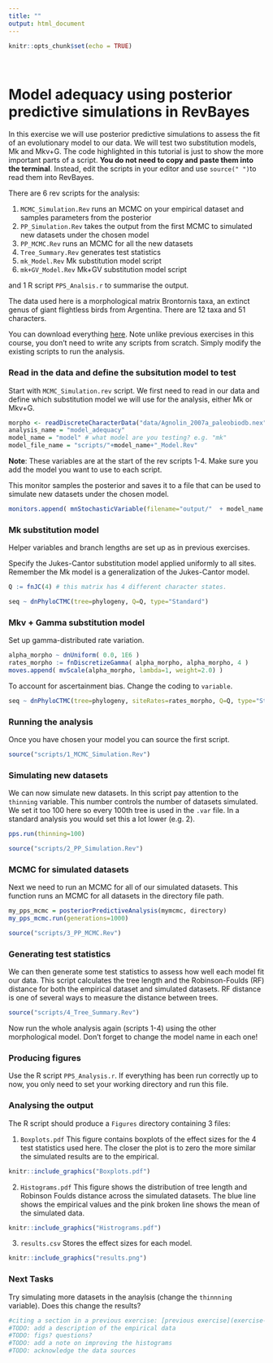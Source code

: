 ```yaml
---
title: ""
output: html_document
---
```


```r
knitr::opts_chunk$set(echo = TRUE)
```

\

# Model adequacy using posterior predictive simulations in RevBayes

In this exercise we will use posterior predictive simulations to assess the fit of an evolutionary model to our data. We will test two substitution models, Mk and Mkv+G.
The code highlighted in this tutorial is just to show the more important parts of a script. **You do not need to copy and paste them into the terminal**. Instead, edit the scripts in your editor and use `source(" ")`to read them into RevBayes.

There are 6 rev scripts for the analysis:
 
1. `MCMC_Simulation.Rev` runs an MCMC on your empirical dataset and samples parameters from the posterior
2. `PP_Simulation.Rev` takes the output from the first MCMC to simulated new datasets under the chosen model
3. `PP_MCMC.Rev` runs an MCMC for all the new datasets
4. `Tree_Summary.Rev` generates test statistics
5. `mk_Model.Rev` Mk substitution model script
6. `mk+GV_Model.Rev` Mk+GV substitution model script

and 1 R script `PPS_Analsis.r` to summarise the output.

The data used here is a morphological matrix Brontornis taxa, an extinct genus of giant flightless birds from Argentina. There are 12 taxa and 51 characters.

You can download everything [here](scripts/exercise07.zip). Note unlike previous exercises in this course, you don't need to write any scripts from scratch. Simply modify the existing scripts to run the analysis.

### Read in the data and define the subsitution model to test 

Start with `MCMC_Simulation.rev` script. We first need to read in our data and define which substitution model we will use for the analysis, either Mk or Mkv+G.

```r
morpho <- readDiscreteCharacterData("data/Agnolin_2007a_paleobiodb.nex")
analysis_name = "model_adequacy" 
model_name = "model" # what model are you testing? e.g. "mk"
model_file_name = "scripts/"+model_name+"_Model.Rev"
```

**Note**: These variables are at the start of the rev scripts 1-4. Make sure you add the model you want to use to each script.

This monitor samples the posterior and saves it to a file that can be used to simulate new datasets under the chosen model. 

```r
monitors.append( mnStochasticVariable(filename="output/"  + model_name +  "/output/" + analysis_name + "_posterior.var", printgen=10) )
```

### Mk substitution model

Helper variables and branch lengths are set up as in previous exercises. 

Specify the Jukes-Cantor substitution model applied uniformly to all sites. Remember the Mk model is a generalization of the Jukes-Cantor model. 

```r
Q := fnJC(4) # this matrix has 4 different character states. 

seq ~ dnPhyloCTMC(tree=phylogeny, Q=Q, type="Standard")
```

### Mkv + Gamma substitution model

Set up gamma-distributed rate variation.

```r
alpha_morpho ~ dnUniform( 0.0, 1E6 )
rates_morpho := fnDiscretizeGamma( alpha_morpho, alpha_morpho, 4 )
moves.append( mvScale(alpha_morpho, lambda=1, weight=2.0) )
``` 
   
To account for ascertainment bias. Change the coding to `variable`.

```r
seq ~ dnPhyloCTMC(tree=phylogeny, siteRates=rates_morpho, Q=Q, type="Standard",  coding="variable")
``` 

### Running the analysis

Once you have chosen your model you can source the first script.

```r
source("scripts/1_MCMC_Simulation.Rev")
``` 

### Simulating new datasets

We can now simulate new datasets. In this script pay attention to the `thinning` variable. 
This number controls the number of datasets simulated. We set it too 100 here so every 100th tree is used in the `.var` file. In a standard analysis you would set this a lot lower (e.g. 2). 

```r
pps.run(thinning=100)
```

```r
source("scripts/2_PP_Simulation.Rev")
```

### MCMC for simulated datasets

Next we need to run an MCMC for all of our simulated datasets. This function runs an MCMC for all datasets in the directory file path. 

```r
my_pps_mcmc = posteriorPredictiveAnalysis(mymcmc, directory)
my_pps_mcmc.run(generations=1000)
```
```r
source("scripts/3_PP_MCMC.Rev")
```

### Generating test statistics

We can then generate some test statistics to assess how well each model fit our data. This script calculates the tree length and the Robinson-Foulds (RF) distance for both the empirical dataset and simulated datasets. 
RF distance is one of several ways to measure the distance between trees.

```r
source("scripts/4_Tree_Summary.Rev")
```

Now run the whole analysis again (scripts 1-4) using the other morphological model. Don't forget to change the model name in each one!

### Producing figures
Use the R script `PPS_Analysis.r`.
If everything has been run correctly up to now, you only need to set your working directory and run this file.

### Analysing the output 

The R script should produce a `Figures` directory containing 3 files:

1. `Boxplots.pdf` This figure contains boxplots of the effect sizes for the 4 test statistics used here. The closer the plot is to zero the more similar the simulated results are to the empirical.

```r
knitr::include_graphics("Boxplots.pdf")
```
 
2. `Histograms.pdf` This figure shows the distribution of tree length and Robinson Foulds distance across the simulated datasets. The blue line shows the empirical values and the pink broken line shows the mean of the simulated data. 

```r
knitr::include_graphics("Histrograms.pdf")
```

3. `results.csv` Stores the effect sizes for each model.

```r
knitr::include_graphics("results.png")
```

### Next Tasks
Try simulating more datasets in the anaylsis (change the `thinnning` variable). Does this change the results? 


```r
#citing a section in a previous exercise: [previous exercise](exercise-04.html#strict)
#TODO: add a description of the empirical data
#TODO: figs? questions?
#TODO: add a note on improving the histograms
#TODO: acknowledge the data sources
```

